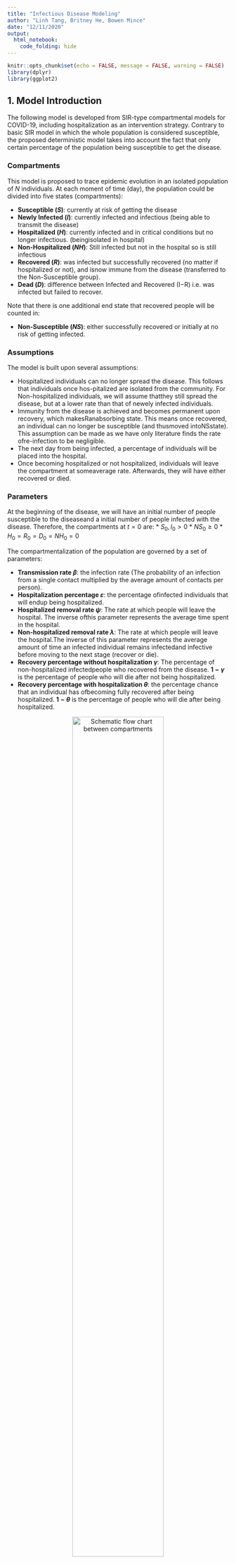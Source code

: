 ```yaml
---
title: "Infectious Disease Modeling"
author: "Linh Tang, Britney He, Bowen Mince"
date: "12/11/2020"
output: 
  html_notebook:
    code_folding: hide
---
```


```r
knitr::opts_chunk$set(echo = FALSE, message = FALSE, warning = FALSE)
library(dplyr)
library(ggplot2)
```

## 1. Model Introduction

The following model is developed from SIR-type compartmental models for COVID-19, including hospitalization as an intervention strategy. Contrary to basic SIR model in which the whole population is considered susceptible, the proposed deterministic model takes into account the fact that only certain percentage of the population being susceptible to get the disease. 

### Compartments

This model is proposed to trace epidemic evolution in an isolated population of $N$ individuals. At each moment of time (day), the population could be divided into five states (compartments):

* **Susceptible $(S)$**: currently at risk of getting the disease
* **Newly Infected $(I)$**: currently infected and infectious (being able to transmit the disease)
* **Hospitalized $(H)$**: currently infected and in critical conditions but no longer infectious.  (beingisolated in hospital)
* **Non-Hospitalized $(NH)$**: Still infected but not in the hospital so is still infectious
* **Recovered $(R)$**: was infected but successfully recovered (no matter if hospitalized or not), and isnow immune from the disease (transferred to the Non-Susceptible group).
* **Dead $(D)$**: difference between Infected and Recovered (I−R) i.e.  was infected but failed to recover.

Note that there is one additional end state that recovered people will be counted in:

* **Non-Susceptible $(NS)$**: either successfully recovered or initially at no risk of getting infected.

### Assumptions

The model is built upon several assumptions:

* Hospitalized individuals can no longer spread the disease. This follows that individuals once hos-pitalized are isolated from the community. For Non-hospitalized individuals, we will assume thatthey still spread the disease, but at a lower rate than that of newely infected individuals.
* Immunity from the disease is achieved and becomes permanent upon recovery, which makesRanabsorbing state. This means once recovered, an individual can no longer be susceptible (and thusmoved intoNSstate). This assumption can be made as we have only literature finds the rate ofre-infection to be negligible.
* The next day from being infected, a percentage of individuals will be placed into the hospital.
* Once becoming hospitalized or not hospitalized,  individuals will leave the compartment at someaverage rate. Afterwards, they will have either recovered or died.

### Parameters

At the beginning of the disease, we will have an initial number of people susceptible to the diseaseand a initial number of people infected with the disease.  Therefore, the compartments at $t= 0$ are:
* $S_0, I_0 > 0$
* $NS_0 \geq 0$
* $H_0 = R_0 = D_0 = {NH}_0 = 0$

The compartmentalization of the population are governed by a set of parameters:

* **Transmission rate $\beta$**: the infection rate (The probability of an infection from a single contact multiplied by the average amount of contacts per person).
* **Hospitalization percentage $\varepsilon$**: the  percentage ofinfected individuals that will endup  being hospitalized.
* **Hospitalized removal rate $\psi$**: The rate at which people will leave the hospital.  The inverse ofthis parameter represents the average time spent in the hospital.
* **Non-hospitalized removal rate $\lambda$**: The rate at which people will leave the hospital.The inverse of  this parameter represents the average amount  of  time  an  infected  individual  remains  infectedand infective before moving to the next stage (recover or die).
* **Recovery percentage without hospitalization $\gamma$**: The percentage of non-hospitalized infectedpeople who recovered from the disease. **$1-\gamma$** is the percentage of people who will die after not being hospitalized.
* **Recovery percentage with hospitalization $\theta$**: the percentage chance that an individual has ofbecoming fully recovered after being hospitalized. **$1-\theta$** is the percentage of people who will die after being hospitalized.

<center>

![Schematic flow chart between compartments](ComplexApp/scheme.png){width=70%}

</center>

### Mathematical Equations

Taking into consideration our 5 compartments, the model is described by a set of equations:

\begin{align*}
    \Delta{S_t} & =  - \frac{\beta S_{t-1}}{N} (I_{t-1} + \textit{NH}_{t-1}) \\
    \Delta{I_t} & = \frac{\beta S_{t-1}}{N}I_{t-1} - I_{t-1}  \\ 
    \Delta{H_{t}} & = \varepsilon*I_{t-1} - \psi H_{t-1} \\
    \Delta{NH_{t}} & = (1-\varepsilon)I_{t-1} - \lambda \textit{NH}_{t-1} \\
    \Delta{R_{t}} & = \lambda \gamma \textit{NH}_{t-1} + \psi \theta H_{t-1} \\
    \Delta{D_{t}} & = \lambda (1 - \gamma) \textit{NH}_{t-1} + \psi (1 - \theta) H_{t-1}
\end{align*}

Notice that $\Delta{S_t} + \Delta I_{t} + \Delta {H_{t}} + \Delta {NH_{t}} + \Delta {R_{t}} + \Delta {D_{t}} = 0$ which means no person will leave or be added to the system.

Moreover, $S_t + I_t + H_t + H_t + NH_t + NS_t + D_t = P$ (Note: $NS$ includes people who have recovered and who were initially non-susceptible.)

```r
model.data = function(N, beta, I.0, p, epsilon, theta, gamma, TimeH, TimeNH){
  I.rate = beta/N
  psi = 1/TimeH
  lambda = 1/TimeNH
  curr.day = 0
  S = p * N - I.0
  NS.0 = N - S - I.0
  NS = NS.0
  NewInfected = I.0
  Total.Hospital = 0
  Total.NonHospital = 0
  Total.Infected = NewInfected + Total.Hospital + Total.NonHospital
  Total.Infective = NewInfected + Total.NonHospital
  Hospital.Recovered = 0
  NonHospital.Recovered = 0
  Hospital.Dead = 0
  NonHospital.Dead = 0
  Total.Recovered = Hospital.Recovered + NonHospital.Recovered
  Total.Dead = Hospital.Dead + NonHospital.Dead
  Pop = S + NS + Total.Infected + Total.Dead
  Leaving.Hospital = 0
  Leaving.NonHospital = 0
  Recovered.Hospital.today = 0
  Recovered.NonHospital.today = 0
  Entering.Hospital = 0
  
  # If you want a full table like the excel, uncomment all lines in the df below
  df = data_frame(Day = curr.day,
                  Susceptible = S,
                  Non.Susceptible = NS,
                  Daily.New.Case = NewInfected,
                  Total.In.Hospital = Total.Hospital,
                  # Total.NonHospital = Total.NonHospital,
                  Infected = Total.Infected,
                  # Total.Infective = Total.Infective,
                  # Recovered.In.Hospital = Hospital.Recovered,
                  # Dead.In.Hospital = Hospital.Dead,
                  Total.Recovered = Total.Recovered,
                  Total.Dead = Total.Dead)
  
  # Watch the disease until it ends (daily new case = 0) or at max 200 days
  while(Total.Infected > 0 & curr.day < 1000){
    curr.day = curr.day + 1
    
    # Number of individuals recovered from the infected in hospital (previous day)
    # First need to see how many are leaving the hospital
    Leaving.Hospital = rbinom(1, Total.Hospital, psi)
    # Then how many of those recovered
    Recovered.Hospital.today = rbinom(1, Leaving.Hospital, theta)
    Hospital.Recovered = Hospital.Recovered + Recovered.Hospital.today
    Hospital.Dead = Hospital.Dead + Leaving.Hospital - Recovered.Hospital.today
    
    # Number of individuals dead from the infected in hospital (previous day)
    # First need to see how many not in hospital are getting over disease
    NonHospital.leaving = rbinom(1, Total.NonHospital, lambda)
    # How many of those are recovering
    Recovered.NonHospital.today = rbinom(1, NonHospital.leaving, gamma)
    NonHospital.Recovered = NonHospital.Recovered + Recovered.NonHospital.today
    NonHospital.Dead = NonHospital.Dead + NonHospital.leaving - Recovered.NonHospital.today
    
    # Total number of recovered or dead so far (cumulative)
    Total.Recovered = Hospital.Recovered + NonHospital.Recovered
    Total.Dead = Hospital.Dead + NonHospital.Dead
    
    # Number of individuals hospitalized from the infected in the previous day
    Entering.Hospital = rbinom(1, NewInfected, epsilon)
    Total.Hospital =  Entering.Hospital + Total.Hospital - Leaving.Hospital
    Total.NonHospital = NewInfected + Total.NonHospital - Entering.Hospital - NonHospital.leaving
    
    # Newly infected case today and total actively infected so far
    NewInfected = min(S, rbinom(1, S * Total.Infective, I.rate))
    Total.Infected = NewInfected + Total.Hospital + Total.NonHospital
    
    # Susceptible population left
    S = S - NewInfected
    
    # Current non-susceptible group
    NS = NS.0 + Total.Recovered
    
    # Infective group that can spread the disease the next day
    Total.Infective = NewInfected + Total.NonHospital
    
    # Confirm population
    Pop = S + NS + Total.Infected + Total.Dead
    
    # If you want a full table like the excel, uncomment this
    # data = c(curr.day, S, NS, NewInfected, Total.Hospital, Total.NonHospital, Total.Infected, Total.Infective, Hospital.Recovered, Hospital.Dead, Total.Recovered, Total.Dead, Pop)
    data = c(curr.day, S, NS, NewInfected, Total.Hospital, Total.Infected, Total.Recovered, Total.Dead)
    df = rbind(df, data)
  }
  return(df)
}
model.plot = function(data){
  p = ggplot(data  = data, aes(x = Day)) +
        geom_line(aes(y = Susceptible, color = "Susceptible")) +
        geom_line(aes(y = Daily.New.Case, color = "Daily New Case")) +
        geom_line(aes(y = Infected, color = "Infected")) +
        geom_line(aes(y = Total.In.Hospital, color = "Currently In Hospital")) +
        geom_line(aes(y = Total.Recovered, color = "Total Recoverd")) +
        geom_line(aes(y = Total.Dead, color = "Total Dead")) +
        scale_color_discrete(name = "Compartment") +
        labs(y = "Population", title = "SIRHD Model") + 
        theme_minimal()
  return(p)
}
model.info = function(data){
  Last.Day = nrow(data)
  Status = ifelse(data[Last.Day,]$Daily.New.Case == 0, "Ended", "Going")
  Total.Death = data[Last.Day,]$Total.Dead
  Total.Infected = sum(data$Daily.New.Case)
  Max.New.Case = max(data$Daily.New.Case)
  Peak.Day.New.Case = data[data$Daily.New.Case == Max.New.Case,]$Day
  Max.In.Hospital = max(data$Total.In.Hospital)
  Peak.Day.Hospital= data[data$Total.In.Hospital == Max.In.Hospital,]$Day
  info = c(Last.Day, Status, Total.Death, Total.Infected, Max.New.Case, Peak.Day.New.Case, Max.In.Hospital, Peak.Day.Hospital)
  return(info)
}
# Confirm the model by calculating that all compartments sum to population at any day
model.confirm = function(data){
  data$Pop = data$S + data$NS + data$Total.Infected + data$Total.Dead
  return(data)
}
SIRHD.model = function(N, beta, I.0, p, epsilon, theta, gamma, TimeH, TimeNH){
  param = c(N, beta, epsilon, theta, gamma, TimeH, TimeNH)
  data = model.data(N, beta, I.0, p, epsilon, theta, gamma, TimeH, TimeNH)
  plot = model.plot(data)
  result_info = model.info(data)
  info = c(param, result_info)
  return(list(data,plot,info))
}

# Helper function for string wrapping. 
# Default 20 character target width.
swr = function(string, nwrap=12) {
  paste(strwrap(string, width=nwrap), collapse="\n")
}
swr = Vectorize(swr)

test.model = SIRHD.model(3500, 4, 5, 0.5, 0.15, 0.9, 0.9, 10, 5)
test.model
```

### Example

Below is an example of a model on 10000 population with a tranmission rate = 2/10000, 5 initial infected inidividual, 50% susceptible rate, 20% hospitalization rate, recovery rate for both hospitalized and non-hospitalized individuals are 90%, time spend in hospital is 10 days, and infectious time (non-hospitalized) is 5 days.

```r
# N, beta, I.0, p, epsilon, theta, gamma, TimeH, TimeNH
test.model = SIRHD.model(3000000, 1, 5, 0.5, 0.7, 0.9, 0.8, 10, 5)
test.model[[1]]
test.model[[2]]
model.summary = cbind(c("Population", "Beta", "HospitalizationRate", "HospitalizedRecoveryRate", "NonHospitalizedRecoveryRate", "HospitalizationTime", "InfectionTime"), test.model[[3]][1:7], c("LastDay", "Status", "TotalDeath", "TotalInfected", "MaxNewCase", "PeakDayNewCase", "MaxInHospital", "PeakDayHospital"), test.model[[3]][8:15])
model.summary = as.data.frame(model.summary)
colnames(model.summary) = c("Parameter", "Value", "Result", "Value")
model.summary
```

### Iowa State Experiments

Applying this model to the state of Iowa, which has a population of roughly 3 million ($N = 3,000,000$), with a susceptible group of 1,499,995 ($p = 0.5$) with 5 being initially infected  (i.e the beginning of the disease). We use the per capita transmission rate of 3 over the total population ($\beta = 0.000001$), hospitalization percentage of 70\% ($\varepsilon = 0.7$), a recovery rate of 90\% ($\gamma = 0.9$) for infected individual not being hospitalized, and 80\% ($\theta = 0.8$) for people in hospitalization. We assume that everyday around 10\% of the infected group in the hospital the previous day will either recover or die ($\psi = 0.1$). For people not hospitalized, we'll have 20\% ($\lambda = 0.2$) either recover or die. 

Before getting detected and hospitalized, the 5 initial infected had spread the disease to $5 \times 0.000001 \times 1,499,995 = 7$ other people. On the first day, there are $1,499,995 - 7 = 1,499,988$ people left in the susceptible group, $5 \times 0.8 = 4$ infected people in the hospital and $7 + 5 - 4 = 8$ infected and infective people in the community. The total number of infected individuals is $8 + 4 = 12$, but only 8 people will be the source of transmission for the second day.

At the end of the first day, for the new 7 cases, $7 \times 0.8 = 5$ will be admitted to the hospital, increasing the total number of hospitalized individuals to $4 + 5 = 9$, and $12 - 9 = 3$ remained infected in the community. On the second day, $8 \times 0.000001 \times 1,499,988 = 12$ people are newly infected with the disease, leaving $1,499,988 - 12 = 1,499,976$ in the susceptible group. The total number of infected at this point is $12 + 12 = 24$, but only $12 + 3 = 15$ people will be the source of transmission for the second day. This model examines the disease for 81 days before it reaches equilibrium state, newly infected = 0.

![Evolution of Infectious Disease in Iowa State](ComplexApp/IowaStateModel.png)


## 2. Factorial Experiment Design 

### Response Variables
+ Total Death Proportion
+ Total Infected Proportion
+ Number of Days (disease lasts)
+ Peak Prevalence (Max Infected Proportion)
+ Max Hospitalized Proportion
  
  
### Explanatory Variables of 7 factors with 288 levels
+ Population $N$
  * small town - 10,000
  * big town - 100,000
  * mega city - 1,000,000
+ Transmission Rate $\beta$
  * $1$
  * $2$
  * $4$
+ Hospitalization Rate $\varepsilon$
  * 5\%
  * 10\%
  * 15\%
+ Recovery Rate with Hospitalization $\theta$
  * 90%
  * 95%
+ Recovery Rate without Hospitalization $\gamma$
  * 90%
  * 95%
+ Average time in hospital ${\psi}^{-1}$
  * 5 days
  * 10 days
+ Average time in infected status ${\lambda}^{-1}$
  * 1 day
  * 5 days

```r
I.0 = 5
S.rate = 0.5

# List of Explanatory Variables:
Pop.Lst = c(10000, 100000, 1000000)
Beta.Lst = c(2,4)
Hrate.Lst = c(0.05, 0.1, 0.15)
RrateH.Lst = c(0.9, 0.95)
RrateNH.Lst = c(0.9, 0.95)
TimeH.Lst = c(10, 15)
TimeNH.Lst = c(1, 5)

#Pop.Lst, Beta.Lst, Hrate.Lst, RrateH.Lst, RrateNH.Lst, TimeH.Lst, TimeNH.Lst
result_table = data.frame()

# Run 10 simulations of every 288 combinations
sims = 10
for(i in 1:sims){
  for(N in Pop.Lst){
    for(b in Beta.Lst){
      for(hr in Hrate.Lst){
        for(rrh in RrateH.Lst){
          for(rrnh in RrateNH.Lst){
            for(th in TimeH.Lst){
              for(tnh in TimeNH.Lst){
                model = SIRHD.model(N, b, I.0, S.rate, hr, rrh, rrnh, th, tnh)
                result_table = rbind(result_table, model[[3]], stringsAsFactors = FALSE)
              }
            }
          }
        }
      }
    }
  }
}

colnames(result_table) = c("Population", "Beta", "HospitalizationRate", "HospitalizedRecoveryRate", "NonHospitalizedRecoveryRate", "HospitalizationTime", "InfectionTime", "LastDay", "Status", "TotalDeath", "TotalInfected", "MaxNewCase", "PeakDayNewCase", "MaxInHospital", "PeakDayHospital")
result_table[1:7] = as.data.frame(sapply(result_table[1:7], as.numeric))
result_table[1:7] = format(result_table[1:7], scientific = FALSE)
result_table[c(1:7,9)] = as.data.frame(sapply(result_table[c(1:7,9)], as.factor))
result_table[c(8,10:15)] = as.data.frame(sapply(result_table[c(8,10:15)], as.numeric))

numericPop = as.numeric(as.character(result_table$Population))

result_table$DeathProportion = result_table$TotalDeath / numericPop
result_table$InfectedProportion = result_table$TotalInfected / numericPop
result_table$MaxCaseProportion = result_table$MaxNewCase / numericPop
result_table$MaxHospitalProportion = result_table$MaxInHospital / numericPop
result_table
```

#### Response Variable: Total Death Proportion

##### ANOVA result

```r
# Full model without interaction
Death.Anova = aov(DeathProportion ~ Population + Beta + HospitalizationRate + HospitalizedRecoveryRate + NonHospitalizedRecoveryRate + HospitalizationTime + InfectionTime, data = result_table) 
summary(Death.Anova)

# Reduced model with interaction between significant variables from full model
Death.Anova1 = aov(DeathProportion ~ Beta + HospitalizationRate + HospitalizedRecoveryRate + NonHospitalizedRecoveryRate + InfectionTime
                   + Beta*HospitalizationRate + Beta*HospitalizedRecoveryRate + Beta*NonHospitalizedRecoveryRate + Beta*InfectionTime 
                   + HospitalizationRate*HospitalizedRecoveryRate + HospitalizationRate*NonHospitalizedRecoveryRate + HospitalizationRate*InfectionTime +
                   + HospitalizedRecoveryRate*NonHospitalizedRecoveryRate + HospitalizedRecoveryRate*InfectionTime 
                   + NonHospitalizedRecoveryRate*InfectionTime, 
                   data = result_table)
summary(Death.Anova1)
```

```r
# Summarize main effects of each significant variable
avg.Beta = result_table %>% group_by(Beta) %>% summarise(Average.Death.Proportion = mean(DeathProportion))
avg.HospitalizationRate = result_table %>% group_by(HospitalizationRate) %>% summarise(Average.Death.Proportion = mean(DeathProportion))
avg.HospitalizedRecoveryRate = result_table %>% group_by(HospitalizedRecoveryRate) %>% summarise(Average.Death.Proportion = mean(DeathProportion))
avg.NonHospitalizedRecoveryRate = result_table %>% group_by(NonHospitalizedRecoveryRate) %>% summarise(Average.Death.Proportion = mean(DeathProportion))
avg.InfectionTime = result_table %>% group_by(InfectionTime) %>% summarise(Average.Death.Proportion = mean(DeathProportion))

avg.Beta$Var = "Beta"
names(avg.Beta) = c("Level", "Average.Death.Proportion", "Var")

avg.HospitalizationRate$Var = "Hospitalization Rate"
names(avg.HospitalizationRate) = c("Level", "Average.Death.Proportion", "Var")

avg.HospitalizedRecoveryRate$Var = "Hospitalized Recovery Rate"
names(avg.HospitalizedRecoveryRate) = c("Level", "Average.Death.Proportion", "Var")

avg.NonHospitalizedRecoveryRate$Var = "Non-Hospitalized Recovery Rate"
names(avg.NonHospitalizedRecoveryRate) = c("Level", "Average.Death.Proportion", "Var")

avg.InfectionTime$Var = "Quarantine"
names(avg.InfectionTime) = c("Level", "Average.Death.Proportion", "Var")
avg.InfectionTime$Level = ifelse(avg.InfectionTime$Level == "1", "yes", "no")

avg.all = rbind(avg.Beta, avg.HospitalizationRate, avg.InfectionTime, avg.HospitalizedRecoveryRate, avg.NonHospitalizedRecoveryRate)
# Main Effect Plots
ann_text <- tribble(
  ~Var, ~Average.Death.Proportion, ~Level,
  #--|--|--
  "Beta", 0.037, "2")
avg.all$Var = swr(avg.all$Var, 20)
ggplot(avg.all, aes(x = Level, y = Average.Death.Proportion, group = Var)) + 
  facet_grid(cols = vars(Var), scales = "free_x") + 
  theme_bw() + 
  labs(y = "Average Total Death Proportion", x = "Variable Level") + 
  geom_hline(yintercept = mean(result_table$DeathProportion), linetype='dashed', col = 'blue') + geom_line() +
  geom_point() + 
  geom_text(data = ann_text, label = swr("Grand Average", 5), colour = 'blue', size = 2.8)
```

```r
# Summarize interaction effects by all combinations of significant variables
DeathSummary = result_table %>% group_by(Beta, HospitalizationRate, HospitalizedRecoveryRate, NonHospitalizedRecoveryRate, InfectionTime) %>% summarise(Average.Death.Proportion = mean(DeathProportion))

# New facet label names for variables
InfectionTime.labs <- c("With quarantine", "Without quarantine")
names(InfectionTime.labs) <- c("1", "5")

Beta.labs <- c("Beta = 2", "Beta = 4")
names(Beta.labs) <- c("2", "4")

HospitalizationRate.labs <- c("5% Hospitalization", "10% Hospitalization", "15% Hospitalization")
names(HospitalizationRate.labs) <- c("0.05", "0.10", "0.15")

DeathSummary$InfectionTime = ifelse(DeathSummary$InfectionTime == 1, "With quarantine", "Without quarantine")
DeathSummary$InfectionTime = swr(DeathSummary$InfectionTime)
# Interaction Plot
ggplot(DeathSummary, 
       aes(x = NonHospitalizedRecoveryRate, 
           y = Average.Death.Proportion,
           color = HospitalizedRecoveryRate,
           group = HospitalizedRecoveryRate)) +
  geom_point() + 
  geom_line() +
  facet_grid(InfectionTime ~ Beta + HospitalizationRate, labeller = labeller(Beta = Beta.labs, HospitalizationRate = swr(HospitalizationRate.labs))) +
  # geom_point(aes(color = HospitalizedRecoveryRate)) + 
  theme_bw() + 
  labs(y = "Average Total Death Proportion", 
       x = "Non-Hospitalized Recovery Rate",
       color = "Hospitalized Recovery Rate") +
  theme(legend.position="top")
```

#### Response Variable: Total Infected Proportion

##### ANOVA result

```r
# Full model without interaction
Infected.Anova = aov(InfectedProportion ~ Population + Beta + HospitalizationRate + HospitalizedRecoveryRate + NonHospitalizedRecoveryRate + HospitalizationTime + InfectionTime, data = result_table)
summary(Infected.Anova)

# Reduced model with interaction between significant variables from full model
Infected.Anova1 = aov(InfectedProportion ~ Beta + HospitalizationRate + InfectionTime 
                      + Beta*HospitalizationRate + Beta*InfectionTime + HospitalizationRate*InfectionTime, 
                      data = result_table)
summary(Infected.Anova1)
```

```r
# Summarize main effects of each significant variable
avg.Beta = result_table %>% group_by(Beta) %>% summarise(Average.Infected.Proportion = mean(InfectedProportion))
avg.InfectionTime = result_table %>% group_by(InfectionTime) %>% summarise(Average.Infected.Proportion = mean(InfectedProportion))
avg.HospitalizationRate = result_table %>% group_by(HospitalizationRate) %>% summarise(Average.Infected.Proportion = mean(InfectedProportion))

avg.Beta$Var = "Beta"
names(avg.Beta) = c("Level", "Average.Infected.Proportion", "Var")

avg.HospitalizationRate$Var = "Hospitalization Rate"
names(avg.HospitalizationRate) = c("Level", "Average.Infected.Proportion", "Var")

avg.InfectionTime$Var = "Quarantine"
names(avg.InfectionTime) = c("Level", "Average.Infected.Proportion", "Var")
avg.InfectionTime$Level = ifelse(avg.InfectionTime$Level == "1", "yes", "no")

avg.all = rbind(avg.Beta, avg.HospitalizationRate, avg.InfectionTime)
avg.all$Var = swr(avg.all$Var, 20)

# Main Effect Plots
ann_text <- tribble(
  ~Var, ~Average.Infected.Proportion, ~Level,
  #--|--|--
  "Beta", mean(result_table$InfectedProportion) + 0.004, "2")

ggplot(avg.all, aes(x = Level, y = Average.Infected.Proportion, group = Var)) + 
  facet_grid(cols = vars(Var), scales = "free_x") + 
  geom_line() +
  geom_point() + 
  theme_bw() + 
  labs(y = "Average Total Infected Proportion", x = "Variable Level") +
  geom_hline(yintercept = mean(result_table$InfectedProportion), linetype='dashed', col = 'blue') + 
  geom_text(data = ann_text, label = swr("Grand Average", 5), colour = 'blue', size = 3)
```

```r
# Summarize interaction effects by all combinations of significant variables
InfectedSummary = result_table %>% group_by(Beta, InfectionTime, HospitalizationRate) %>% summarise(Average.Infected.Proportion = mean(InfectedProportion))
InfectedSummary$InfectionTime = ifelse(InfectedSummary$InfectionTime == "1", "yes", "no")
InfectedSummary$InfectionTime = factor(InfectedSummary$InfectionTime, levels = c("yes", "no"), ordered = TRUE )

# Interaction Plot
ggplot(InfectedSummary, 
       aes(x = InfectionTime, 
           y = Average.Infected.Proportion, 
           group = Beta,
           color = Beta)) + 
  geom_line() +
  geom_point() + 
  facet_grid(~ HospitalizationRate, labeller = labeller(HospitalizationRate = HospitalizationRate.labs)) +
  theme_bw() + 
  labs(y = "Average Total Infected Proportion", 
       x = "Quarantine") +
  theme(legend.position="top")
```

#### Response Variable: Maximum New Case Proportion

##### ANOVA result

```r
NewCase.Anova = aov(MaxCaseProportion ~ Population + Beta + HospitalizationRate + HospitalizedRecoveryRate + NonHospitalizedRecoveryRate + HospitalizationTime + InfectionTime, data = result_table)
summary(NewCase.Anova)

NewCase.Anova1 = aov(MaxCaseProportion ~ Population + Beta + HospitalizationRate + InfectionTime +
                       Population*Beta + Population*HospitalizationRate + Population*InfectionTime + 
                       Beta*HospitalizationRate + Beta*InfectionTime + HospitalizationRate*InfectionTime, 
                     data = result_table)
summary(NewCase.Anova1)
```

```r
# Summarize main effects of each significant variable
avg.Population = result_table %>% group_by(Population) %>% summarise(Average.MaxCaseProportion = mean(MaxCaseProportion))
avg.Beta = result_table %>% group_by(Beta) %>% summarise(Average.MaxCaseProportion = mean(MaxCaseProportion))
avg.InfectionTime = result_table %>% group_by(InfectionTime) %>% summarise(Average.MaxCaseProportion = mean(MaxCaseProportion))
avg.HospitalizationRate = result_table %>% group_by(HospitalizationRate) %>% summarise(Average.MaxCaseProportion = mean(MaxCaseProportion))

avg.Population$Var = "Population"
names(avg.Population) = c("Level", "Average.MaxCaseProportion", "Var")

avg.Beta$Var = "Beta"
names(avg.Beta) = c("Level", "Average.MaxCaseProportion", "Var")

avg.HospitalizationRate$Var = "Hospitalization Rate"
names(avg.HospitalizationRate) = c("Level", "Average.MaxCaseProportion", "Var")

avg.InfectionTime$Var = "Quarantine"
names(avg.InfectionTime) = c("Level", "Average.MaxCaseProportion", "Var")
avg.InfectionTime$Level = ifelse(avg.InfectionTime$Level == "1", "yes", "no")

avg.all = rbind(avg.Population, avg.Beta, avg.HospitalizationRate, avg.InfectionTime)
avg.all$Var = swr(avg.all$Var, 20)

# Main Effect Plots
ann_text <- tribble(
  ~Var, ~Average.MaxCaseProportion, ~Level,
  #--|--|--
  "Beta", mean(result_table$MaxCaseProportion) + 0.007, "2")

ggplot(avg.all, aes(x = Level, y = Average.MaxCaseProportion, group = Var)) + 
  facet_grid(cols = vars(Var), scales = "free_x") + 
  geom_line() +
  geom_point() + 
  theme_bw() + 
  labs(y = "Average Maximum Daily New Case Proportion", x = "Variable Level") +
  geom_hline(yintercept = mean(result_table$MaxCaseProportion), linetype='dashed', col = 'blue') + 
  geom_text(data = ann_text, label = swr("Grand Average", 5), colour = 'blue', size = 3)
```

```r
# Summarize interaction effects by all combinations of significant variables
MaxCaseSummary = result_table %>% group_by(Population, Beta, InfectionTime, HospitalizationRate) %>% summarise(Average.MaxCaseProportion = mean(MaxCaseProportion))
MaxCaseSummary$InfectionTime = ifelse(MaxCaseSummary$InfectionTime == 1, "With quarantine", "Without quarantine")
# MaxCaseSummary$InfectionTime = factor(MaxCaseSummary$InfectionTime, levels = c("yes", "no"), ordered = TRUE )

# Interaction Plot
ggplot(MaxCaseSummary, 
       aes(x = Population, 
           y = Average.MaxCaseProportion, 
           group = Beta,
           color = Beta)) + 
  geom_line() +
  geom_point() + 
  facet_grid(InfectionTime ~ HospitalizationRate, labeller = labeller(HospitalizationRate = HospitalizationRate.labs)) +
  theme_bw() + 
  labs(y = "Average Maximum Daily New Case Proportion") +
  theme(legend.position="top")
```

#### Response Variable: Max Hospitalized Proportion

```r
Hospital.Anova = aov(MaxHospitalProportion ~ Population + Beta + HospitalizationRate + HospitalizedRecoveryRate + NonHospitalizedRecoveryRate + HospitalizationTime + InfectionTime, data = result_table)
summary(Hospital.Anova)

Hospital.Anova1 = aov(MaxHospitalProportion ~ Beta + HospitalizationRate + HospitalizationTime + InfectionTime
                      + Beta*HospitalizationRate + Beta*HospitalizationTime + Beta*InfectionTime
                      + HospitalizationRate*HospitalizationTime + HospitalizationRate*InfectionTime + HospitalizationTime*InfectionTime, 
                      data = result_table)
summary(Hospital.Anova1)
```


```r
# Summarize main effects of each significant variable
avg.Beta = result_table %>% group_by(Beta) %>% summarise(Average.MaxHospitalProportion = mean(MaxHospitalProportion))
avg.HospitalizationRate = result_table %>% group_by(HospitalizationRate) %>% summarise(Average.MaxHospitalProportion = mean(MaxHospitalProportion))
avg.HospitalizationTime = result_table %>% group_by(HospitalizationTime) %>% summarise(Average.MaxHospitalProportion = mean(MaxHospitalProportion))
avg.InfectionTime = result_table %>% group_by(InfectionTime) %>% summarise(Average.MaxHospitalProportion = mean(MaxHospitalProportion))

avg.Beta$Var = "Beta"
names(avg.Beta) = c("Level", "Average.MaxHospitalProportion", "Var")

avg.HospitalizationRate$Var = "Hospitalization Rate"
names(avg.HospitalizationRate) = c("Level", "Average.MaxHospitalProportion", "Var")

avg.HospitalizationTime$Var = "Hospitalization Time (days)"
names(avg.HospitalizationTime) = c("Level", "Average.MaxHospitalProportion", "Var")

avg.InfectionTime$Var = "Quarantine"
names(avg.InfectionTime) = c("Level", "Average.MaxHospitalProportion", "Var")
avg.InfectionTime$Level = ifelse(avg.InfectionTime$Level == "1", "yes", "no")

avg.all = rbind(avg.Beta, avg.HospitalizationRate, avg.InfectionTime, avg.HospitalizationTime)
avg.all$Var = swr(avg.all$Var, 20)

# Main Effect Plots
ann_text <- tribble(
  ~Var, ~Average.MaxHospitalProportion, ~Level,
  #--|--|--
  "Beta", mean(result_table$MaxHospitalProportion) + 0.003, "2")

ggplot(avg.all, aes(x = Level, y = Average.MaxHospitalProportion, group = Var)) + 
  facet_grid(cols = vars(Var), scales = "free_x") + 
  geom_line() +
  geom_point() + 
  theme_bw() + 
  labs(y = "Average Maximum Daily Hospitalization Proportion", x = "Variable Level") +
  geom_hline(yintercept = mean(result_table$MaxHospitalProportion), linetype='dashed', col = 'blue') + 
  geom_text(data = ann_text, label = swr("Grand Average", 5), colour = 'blue', size = 3)

# Summarize interaction effects by all combinations of significant variables
MaxHospitalSummary = result_table %>% group_by(Beta, InfectionTime, HospitalizationRate, HospitalizationTime) %>% summarise(Average.MaxHospitalProportion = mean(MaxHospitalProportion))
MaxHospitalSummary$InfectionTime = ifelse(MaxHospitalSummary$InfectionTime == 1, "With quarantine", "Without quarantine")

# Interaction Plot
ggplot(MaxHospitalSummary, 
       aes(x = HospitalizationTime, 
           y = Average.MaxHospitalProportion, 
           group = Beta,
           color = Beta)) + 
  geom_line() +
  geom_point() + 
  facet_grid(InfectionTime ~ HospitalizationRate, labeller = labeller(HospitalizationRate = HospitalizationRate.labs)) +
  theme_bw() + 
  labs(y = "Average Maximum Daily Hospitalization Proportion") +
  theme(legend.position="top")
```

#### Response Variable: Peak Day of Infected

```r
PeakDay.Anova = aov(PeakDayNewCase ~ Population + Beta + HospitalizationRate + HospitalizedRecoveryRate + NonHospitalizedRecoveryRate + HospitalizationTime + InfectionTime, data = result_table)
summary(PeakDay.Anova)
```

#### Response Variable: Peak Day of Hospitalization

```r
PeakDayH.Anova = aov(PeakDayHospital ~ Population + Beta + HospitalizationRate + HospitalizedRecoveryRate + NonHospitalizedRecoveryRate + HospitalizationTime + InfectionTime, data = result_table)
summary(PeakDayH.Anova)
```